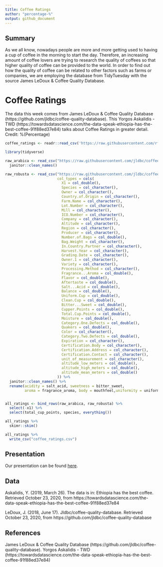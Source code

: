 ```yaml
---
title: Coffee Ratings
author: "percentage-%"
output: github_document
---
```


## Summary

As we all know, nowadays people are more and more getting used to having a cup of coffee in the morning to start the day. Therefore, an increasing amount of coffee lovers are trying to research the quality of coffees so that higher quality of coffee can be provided to the world. In order to find out how the quality of coffee can be related to other factors such as farms or companies, we are employing the database from TidyTuesday with the source James LeDoux & Coffee Quality Database. 


# Coffee Ratings
The data this week comes from James LeDoux & Coffee Quality Database (https://github.com/jldbc/coffee-quality-database). 
This Yorgos Askalidis - TWD (https://towardsdatascience.com/the-data-speak-ethiopia-has-the-best-coffee-91f88ed37e84) talks about Coffee Ratings in greater detail.
Credit: %(Percentage) 


```r
coffee_ratings <- readr::read_csv('https://raw.githubusercontent.com/rfordatascience/tidytuesday/master/data/2020/2020-07-07/coffee_ratings.csv')
```

```r
library(tidyverse)

raw_arabica <- read_csv("https://raw.githubusercontent.com/jldbc/coffee-quality-database/master/data/arabica_data_cleaned.csv") %>% 
  janitor::clean_names()

raw_robusta <- read_csv("https://raw.githubusercontent.com/jldbc/coffee-quality-database/master/data/robusta_data_cleaned.csv",
                        col_types = cols(
                          X1 = col_double(),
                          Species = col_character(),
                          Owner = col_character(),
                          Country.of.Origin = col_character(),
                          Farm.Name = col_character(),
                          Lot.Number = col_character(),
                          Mill = col_character(),
                          ICO.Number = col_character(),
                          Company = col_character(),
                          Altitude = col_character(),
                          Region = col_character(),
                          Producer = col_character(),
                          Number.of.Bags = col_double(),
                          Bag.Weight = col_character(),
                          In.Country.Partner = col_character(),
                          Harvest.Year = col_character(),
                          Grading.Date = col_character(),
                          Owner.1 = col_character(),
                          Variety = col_character(),
                          Processing.Method = col_character(),
                          Fragrance...Aroma = col_double(),
                          Flavor = col_double(),
                          Aftertaste = col_double(),
                          Salt...Acid = col_double(),
                          Balance = col_double(),
                          Uniform.Cup = col_double(),
                          Clean.Cup = col_double(),
                          Bitter...Sweet = col_double(),
                          Cupper.Points = col_double(),
                          Total.Cup.Points = col_double(),
                          Moisture = col_double(),
                          Category.One.Defects = col_double(),
                          Quakers = col_double(),
                          Color = col_character(),
                          Category.Two.Defects = col_double(),
                          Expiration = col_character(),
                          Certification.Body = col_character(),
                          Certification.Address = col_character(),
                          Certification.Contact = col_character(),
                          unit_of_measurement = col_character(),
                          altitude_low_meters = col_double(),
                          altitude_high_meters = col_double(),
                          altitude_mean_meters = col_double()
                        )) %>% 
  janitor::clean_names() %>% 
  rename(acidity = salt_acid, sweetness = bitter_sweet,
         aroma = fragrance_aroma, body = mouthfeel,uniformity = uniform_cup)


all_ratings <- bind_rows(raw_arabica, raw_robusta) %>% 
  select(-x1) %>% 
  select(total_cup_points, species, everything())

all_ratings %>% 
  skimr::skim()

all_ratings %>% 
  write_csv("coffee_ratings.csv")
```

## Presentation

Our presentation can be found [here](presentation/presentation.html).

## Data 

Askalidis, Y. (2019, March 26). The data is in: Ethiopia has the best coffee. Retrieved October 23, 2020, from https://towardsdatascience.com/the-data-speak-ethiopia-has-the-best-coffee-91f88ed37e84

LeDoux, J. (2018, June 17). Jldbc/coffee-quality-database. Retrieved October 23, 2020, from https://github.com/jldbc/coffee-quality-database




## References

James LeDoux & Coffee Quality Database (https://github.com/jldbc/coffee-quality-database). 
Yorgos Askalidis - TWD (https://towardsdatascience.com/the-data-speak-ethiopia-has-the-best-coffee-91f88ed37e84) 
